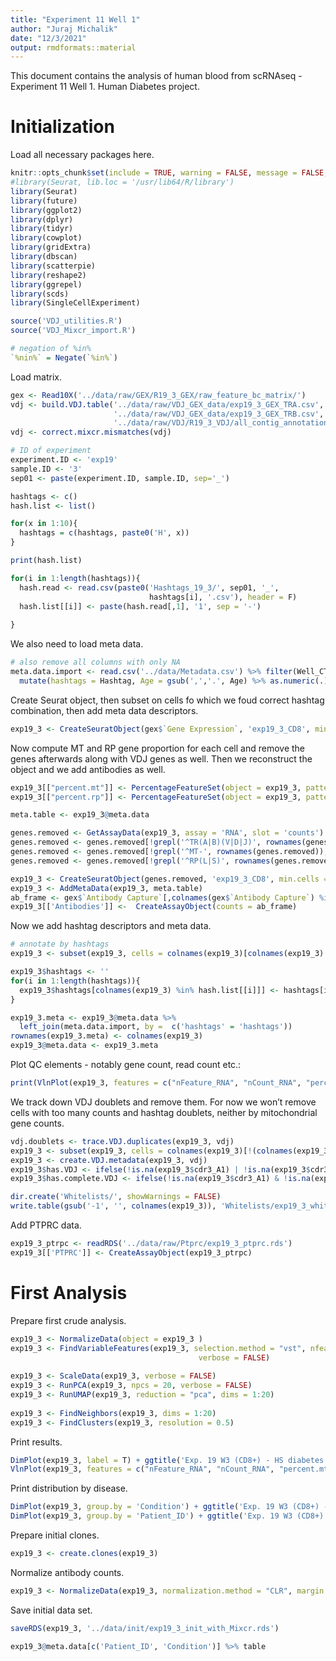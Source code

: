 ```yaml
---
title: "Experiment 11 Well 1"
author: "Juraj Michalik"
date: "12/3/2021"
output: rmdformats::material
---
```


This document contains the analysis of human blood from scRNAseq - Experiment 11 Well 1. Human Diabetes project.

# Initialization 

Load all necessary packages here.

```r
knitr::opts_chunk$set(include = TRUE, warning = FALSE, message = FALSE, error = TRUE, cache = TRUE)
#library(Seurat, lib.loc = '/usr/lib64/R/library')
library(Seurat)
library(future)
library(ggplot2)
library(dplyr)
library(tidyr)
library(cowplot)
library(gridExtra)
library(dbscan)
library(scatterpie)
library(reshape2)
library(ggrepel)
library(scds)
library(SingleCellExperiment)

source('VDJ_utilities.R')
source('VDJ_Mixcr_import.R')

# negation of %in% 
`%nin%` = Negate(`%in%`)
```

Load matrix.

```r
gex <- Read10X('../data/raw/GEX/R19_3_GEX/raw_feature_bc_matrix/')
vdj <- build.VDJ.table('../data/raw/VDJ_GEX_data/exp19_3_GEX_TRA.csv',
                       '../data/raw/VDJ_GEX_data/exp19_3_GEX_TRB.csv',
                       '../data/raw/VDJ/R19_3_VDJ/all_contig_annotations.csv')
vdj <- correct.mixcr.mismatches(vdj)

# ID of experiment
experiment.ID <- 'exp19'
sample.ID <- '3'
sep01 <- paste(experiment.ID, sample.ID, sep='_')

hashtags <- c()
hash.list <- list()

for(x in 1:10){
  hashtags = c(hashtags, paste0('H', x))
}

print(hash.list)

for(i in 1:length(hashtags)){
  hash.read <- read.csv(paste0('Hashtags_19_3/', sep01, '_',
                               hashtags[i], '.csv'), header = F)
  hash.list[[i]] <- paste(hash.read[,1], '1', sep = '-')
  
}
```

We also need to load meta data.

```r
# also remove all columns with only NA
meta.data.import <- read.csv('../data/Metadata.csv') %>% filter(Well_CT_ID == 'exp19_2_CD8') %>% select_if(~ !all(is.na(.) | . == '')) %>% 
  mutate(hashtags = Hashtag, Age = gsub(',','.', Age) %>% as.numeric(.), Patient_ID = Mouse_ID) %>% dplyr::select(-Mouse_ID)
```

Create Seurat object, then subset on cells fo which we foud correct hashtag combination, then add meta data descriptors.

```r
exp19_3 <- CreateSeuratObject(gex$`Gene Expression`, 'exp19_3_CD8', min.cells = 3, min.features = 200)
```

Now compute MT and RP gene proportion for each cell and remove the genes afterwards along with VDJ genes as well. Then we reconstruct the object and we add antibodies as well.

```r
exp19_3[["percent.mt"]] <- PercentageFeatureSet(object = exp19_3, pattern = "^MT-")
exp19_3[["percent.rp"]] <- PercentageFeatureSet(object = exp19_3, pattern = "^RP[S|L]")

meta.table <- exp19_3@meta.data

genes.removed <- GetAssayData(exp19_3, assay = 'RNA', slot = 'counts')
genes.removed <- genes.removed[!grepl('^TR(A|B)(V|D|J)', rownames(genes.removed)),]
genes.removed <- genes.removed[!grepl('^MT-', rownames(genes.removed)),]
genes.removed <- genes.removed[!grepl('^RP(L|S)', rownames(genes.removed)),]

exp19_3 <- CreateSeuratObject(genes.removed, 'exp19_3_CD8', min.cells = 3, min.features = 200)
exp19_3 <- AddMetaData(exp19_3, meta.table)
ab_frame <- gex$`Antibody Capture`[,colnames(gex$`Antibody Capture`) %in% colnames(exp19_3)]
exp19_3[['Antibodies']] <-  CreateAssayObject(counts = ab_frame)
```

Now we add hashtag descriptors and meta data.

```r
# annotate by hashtags
exp19_3 <- subset(exp19_3, cells = colnames(exp19_3)[colnames(exp19_3) %in% unlist(hash.list)])

exp19_3$hashtags <- ''
for(i in 1:length(hashtags)){
  exp19_3$hashtags[colnames(exp19_3) %in% hash.list[[i]]] <- hashtags[i]
}

exp19_3.meta <- exp19_3@meta.data %>%
  left_join(meta.data.import, by =  c('hashtags' = 'hashtags'))
rownames(exp19_3.meta) <- colnames(exp19_3)
exp19_3@meta.data <- exp19_3.meta
```

Plot QC elements - notably gene count, read count etc.:

```r
print(VlnPlot(exp19_3, features = c("nFeature_RNA", "nCount_RNA", "percent.mt", "percent.rp"), ncol = 4, pt.size = 0))
```

We track down VDJ doublets and remove them. For now we won't remove cells with too many counts and hashtag doublets, neither by mitochondrial gene counts.

```r
vdj.doublets <- trace.VDJ.duplicates(exp19_3, vdj)
exp19_3 <- subset(exp19_3, cells = colnames(exp19_3)[!(colnames(exp19_3) %in% vdj.doublets)])
exp19_3 <- create.VDJ.metadata(exp19_3, vdj)
exp19_3$has.VDJ <- ifelse(!is.na(exp19_3$cdr3_A1) | !is.na(exp19_3$cdr3_B), 'VDJ found', 'VDJ not found')
exp19_3$has.complete.VDJ <- ifelse(!is.na(exp19_3$cdr3_A1) & !is.na(exp19_3$cdr3_B), 'Complete VDJ found', 'Complete VDJ not found')
```

```r
dir.create('Whitelists/', showWarnings = FALSE)
write.table(gsub('-1', '', colnames(exp19_3)), 'Whitelists/exp19_3_whitelist.csv', quote = F, row.names = F, col.names = F)
```

Add PTPRC data.

```r
exp19_3_ptrpc <- readRDS('../data/raw/Ptprc/exp19_3_ptprc.rds')
exp19_3[['PTPRC']] <- CreateAssayObject(exp19_3_ptrpc)
```

# First Analysis

Prepare first crude analysis.

```r
exp19_3 <- NormalizeData(object = exp19_3 )
exp19_3 <- FindVariableFeatures(exp19_3, selection.method = "vst", nfeatures = 1000, 
                                          verbose = FALSE)
  
exp19_3 <- ScaleData(exp19_3, verbose = FALSE)
exp19_3 <- RunPCA(exp19_3, npcs = 20, verbose = FALSE)
exp19_3 <- RunUMAP(exp19_3, reduction = "pca", dims = 1:20)
  
exp19_3 <- FindNeighbors(exp19_3, dims = 1:20)
exp19_3 <- FindClusters(exp19_3, resolution = 0.5)
```

Print results.

```r
DimPlot(exp19_3, label = T) + ggtitle('Exp. 19 W3 (CD8+) - HS diabetes project CD8 T cells')
VlnPlot(exp19_3, features = c("nFeature_RNA", "nCount_RNA", "percent.mt", "percent.rp"), ncol = 4, pt.size = 0)
```

Print distribution by disease.

```r
DimPlot(exp19_3, group.by = 'Condition') + ggtitle('Exp. 19 W3 (CD8+) - HS diabetes project CD8 T cells - Condition')
DimPlot(exp19_3, group.by = 'Patient_ID') + ggtitle('Exp. 19 W3 (CD8+) - HS diabetes project CD8 T cells - Sample')
```

Prepare initial clones.

```r
exp19_3 <- create.clones(exp19_3)
```

Normalize antibody counts.

```r
exp19_3 <- NormalizeData(exp19_3, normalization.method = "CLR", margin = 2, assay = "Antibodies")
```

Save initial data set.

```r
saveRDS(exp19_3, '../data/init/exp19_3_init_with_Mixcr.rds')
```

```r
exp19_3@meta.data[c('Patient_ID', 'Condition')] %>% table
```
